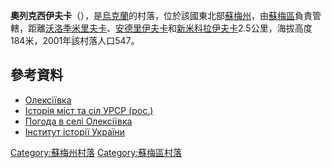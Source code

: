 {{coord|51|8|6|N|34|52|10|E|scale:100000|display=title}}

'''奧列克西伊夫卡'''（{{lang-uk|Олексіївка}}），是[[烏克蘭|烏克蘭]]的村落，位於該國東北部[[蘇梅州|蘇梅州]]，由[[蘇梅區|蘇梅區]]負責管轄，距離[[沃洛季米里夫卡_(蘇梅區)|沃洛季米里夫卡]]、[[安德里伊夫卡_(蘇梅區)|安德里伊夫卡]]和[[新米科拉伊夫卡_(蘇梅區)|新米科拉伊夫卡]]2.5公里，海拔高度184米，2001年該村落人口547。

==參考資料==
* [http://w1.c1.rada.gov.ua/pls/z7502/A005?rdat1=20.12.2011&rf7571=30207 Олексіївка]{{dead link|date=2017年12月 |bot=InternetArchiveBot |fix-attempted=yes }}
* [https://web.archive.org/web/20120116173200/http://www.igsu.org.ua/Sumskaja.obl/Sumskij.rajon/Alekseevka.html Історія міст та сіл УРСР (рос.)]
* [http://weather.in.ua/ua/symskaja/18882 Погода в селі Олексіївка] {{Wayback|url=http://weather.in.ua/ua/symskaja/18882 |date=20160305214327 }}
* [http://www.history.org.ua/?hrono Інститут історії України]{{Wayback|url=http://www.history.org.ua/?hrono |date=20160629080207 }}

{{DEFAULTSORT:Олексіївка}}
[[Category:蘇梅州村落|Category:蘇梅州村落]]
[[Category:蘇梅區村落|Category:蘇梅區村落]]


{{Sumy-geo-stub}}